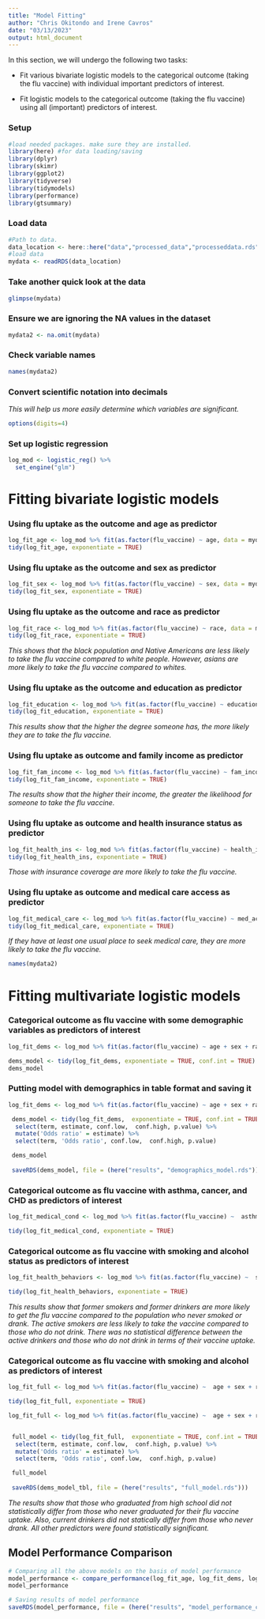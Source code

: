 ```yaml
---
title: "Model Fitting"
author: "Chris Okitondo and Irene Cavros"
date: "03/13/2023"
output: html_document
---
```


In this section, we will undergo the following two tasks:

-   Fit various bivariate logistic models to the categorical outcome (taking the flu vaccine) with individual important predictors of interest.

-   Fit logistic models to the categorical outcome (taking the flu vaccine) using all (important) predictors of interest.

### Setup

```r
#load needed packages. make sure they are installed.
library(here) #for data loading/saving
library(dplyr)
library(skimr)
library(ggplot2)
library(tidyverse)
library(tidymodels)
library(performance)
library(gtsummary)
```

### Load data

```r
#Path to data. 
data_location <- here::here("data","processed_data","processeddata.rds")
#load data
mydata <- readRDS(data_location)
```


### Take another quick look at the data

```r
glimpse(mydata)
```

### Ensure we are ignoring the NA values in the dataset
```r
mydata2 <- na.omit(mydata)
```

### Check variable names

```r
names(mydata2)
```


### Convert scientific notation into decimals

*This will help us more easily determine which variables are significant.*

```r
options(digits=4)
```

### Set up logistic regression

```r
log_mod <- logistic_reg() %>%
  set_engine("glm")
```

# Fitting bivariate logistic models

### Using flu uptake as the outcome and age as predictor

```r
log_fit_age <- log_mod %>% fit(as.factor(flu_vaccine) ~ age, data = mydata2)
tidy(log_fit_age, exponentiate = TRUE)
```

### Using flu uptake as the outcome and sex as predictor

```r
log_fit_sex <- log_mod %>% fit(as.factor(flu_vaccine) ~ sex, data = mydata2)
tidy(log_fit_sex, exponentiate = TRUE)
```

### Using flu uptake as the outcome and race as predictor

```r
log_fit_race <- log_mod %>% fit(as.factor(flu_vaccine) ~ race, data = mydata2)
tidy(log_fit_race, exponentiate = TRUE)
```

*This shows that the black population and Native Americans are less likely to take the flu vaccine compared to white people. However, asians are more likely to take the flu vaccine compared to whites.*

### Using flu uptake as the outcome and education as predictor

```r
log_fit_education <- log_mod %>% fit(as.factor(flu_vaccine) ~ education, data = mydata2)
tidy(log_fit_education, exponentiate = TRUE)
```

*This results show that the higher the degree someone has, the more likely they are to take the flu vaccine.*


### Using flu uptake as outcome and family income as predictor

```r
log_fit_fam_income <- log_mod %>% fit(as.factor(flu_vaccine) ~ fam_income, data = mydata2)
tidy(log_fit_fam_income, exponentiate = TRUE)
```

*The results show that the higher their income, the greater the likelihood for someone to take the flu vaccine.*

### Using flu uptake as outcome and health insurance status as predictor

```r
log_fit_health_ins <- log_mod %>% fit(as.factor(flu_vaccine) ~ health_ins_status, data = mydata2)
tidy(log_fit_health_ins, exponentiate = TRUE)
```

*Those with insurance coverage are more likely to take the flu vaccine.*

### Using flu uptake as outcome and medical care access as predictor

```r
log_fit_medical_care <- log_mod %>% fit(as.factor(flu_vaccine) ~ med_access, data = mydata2)
tidy(log_fit_medical_care, exponentiate = TRUE)
```

*If they have at least one usual place to seek medical care, they are more likely to take the flu vaccine.*

```r
names(mydata2)
```

# Fitting multivariate logistic models

### Categorical outcome as flu vaccine with some demographic variables as predictors of interest

```r
log_fit_dems <- log_mod %>% fit(as.factor(flu_vaccine) ~ age + sex + race + hispanic + education + fam_income, data = mydata2)

dems_model <- tidy(log_fit_dems, exponentiate = TRUE, conf.int = TRUE)
dems_model


```

### Putting model with demographics in table format and saving it
```r
log_fit_dems <- log_mod %>% fit(as.factor(flu_vaccine) ~ age + sex + race + hispanic + education + fam_income, data = mydata2)

 dems_model <- tidy(log_fit_dems,  exponentiate = TRUE, conf.int = TRUE) %>% 
  select(term, estimate, conf.low,  conf.high, p.value) %>% 
  mutate('Odds ratio' = estimate) %>% 
  select(term, 'Odds ratio', conf.low,  conf.high, p.value)

 dems_model
 
 saveRDS(dems_model, file = (here("results", "demographics_model.rds")))
```


### Categorical outcome as flu vaccine with asthma, cancer, and CHD as predictors of interest

```r
log_fit_medical_cond <- log_mod %>% fit(as.factor(flu_vaccine) ~  asthma+ chd + cancer, data = mydata2)

tidy(log_fit_medical_cond, exponentiate = TRUE)
```


### Categorical outcome as flu vaccine with smoking and alcohol status as predictors of interest

```r
log_fit_health_behaviors <- log_mod %>% fit(as.factor(flu_vaccine) ~  smoking_status+ alcohol_status, data = mydata2)

tidy(log_fit_health_behaviors, exponentiate = TRUE)
```

*This results show that former smokers and former drinkers are more likely to get the flu vaccine compared to the population who never smoked or drank. The active smokers are less likely to take the vaccine compared to those who do not drink. There was no statistical difference between the active drinkers and those who do not drink in terms of their vaccine uptake.*

### Categorical outcome as flu vaccine with smoking and alcohol as predictors of interest

```r
log_fit_full <- log_mod %>% fit(as.factor(flu_vaccine) ~  age + sex + race + hispanic + education + fam_income + asthma + cancer +  smoking_status+ alcohol_status, data = mydata2)

tidy(log_fit_full, exponentiate = TRUE)


```

```r
log_fit_full <- log_mod %>% fit(as.factor(flu_vaccine) ~  age + sex + race + hispanic + education + fam_income + asthma + cancer +  smoking_status+ alcohol_status, data = mydata2)


 full_model <- tidy(log_fit_full,  exponentiate = TRUE, conf.int = TRUE) %>% 
  select(term, estimate, conf.low,  conf.high, p.value) %>% 
  mutate('Odds ratio' = estimate) %>% 
  select(term, 'Odds ratio', conf.low,  conf.high, p.value)

 full_model
 
 saveRDS(dems_model_tbl, file = (here("results", "full_model.rds")))
```

*The results show that those who graduated from high school did not statistically differ from those who never graduated for their flu vaccine uptake. Also, current drinkers did not statically differ from those who never drank. All other predictors were found statistically significant.*


## Model Performance Comparison
```r
# Comparing all the above models on the basis of model performance
model_performance <- compare_performance(log_fit_age, log_fit_dems, log_fit_education, log_fit_medical_care, log_fit_fam_income, log_fit_health_behaviors, log_fit_sex, log_fit_race)
model_performance


```



```r
# Saving results of model performance 
saveRDS(model_performance, file = (here("results", "model_performance_comparison.rds")))
```



















